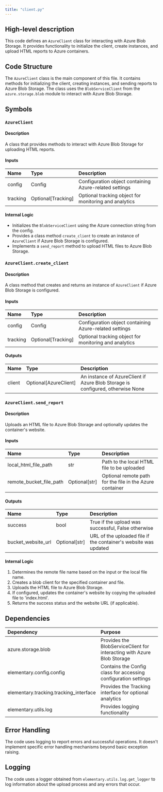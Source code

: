 ```yaml
---
title: "client.py"
---
```


## High-level description
This code defines an `AzureClient` class for interacting with Azure Blob Storage. It provides functionality to initialize the client, create instances, and upload HTML reports to Azure containers.

## Code Structure
The `AzureClient` class is the main component of this file. It contains methods for initializing the client, creating instances, and sending reports to Azure Blob Storage. The class uses the `BlobServiceClient` from the `azure.storage.blob` module to interact with Azure Blob Storage.

## Symbols

### `AzureClient`
#### Description
A class that provides methods to interact with Azure Blob Storage for uploading HTML reports.

#### Inputs
| Name | Type | Description |
|:-----|:-----|:------------|
| config | Config | Configuration object containing Azure-related settings |
| tracking | Optional[Tracking] | Optional tracking object for monitoring and analytics |

#### Internal Logic
- Initializes the `BlobServiceClient` using the Azure connection string from the config.
- Provides a class method `create_client` to create an instance of `AzureClient` if Azure Blob Storage is configured.
- Implements a `send_report` method to upload HTML files to Azure Blob Storage.

### `AzureClient.create_client`
#### Description
A class method that creates and returns an instance of `AzureClient` if Azure Blob Storage is configured.

#### Inputs
| Name | Type | Description |
|:-----|:-----|:------------|
| config | Config | Configuration object containing Azure-related settings |
| tracking | Optional[Tracking] | Optional tracking object for monitoring and analytics |

#### Outputs
| Name | Type | Description |
|:-----|:-----|:------------|
| client | Optional[AzureClient] | An instance of AzureClient if Azure Blob Storage is configured, otherwise None |

### `AzureClient.send_report`
#### Description
Uploads an HTML file to Azure Blob Storage and optionally updates the container's website.

#### Inputs
| Name | Type | Description |
|:-----|:-----|:------------|
| local_html_file_path | str | Path to the local HTML file to be uploaded |
| remote_bucket_file_path | Optional[str] | Optional remote path for the file in the Azure container |

#### Outputs
| Name | Type | Description |
|:-----|:-----|:------------|
| success | bool | True if the upload was successful, False otherwise |
| bucket_website_url | Optional[str] | URL of the uploaded file if the container's website was updated |

#### Internal Logic
1. Determines the remote file name based on the input or the local file name.
2. Creates a blob client for the specified container and file.
3. Uploads the HTML file to Azure Blob Storage.
4. If configured, updates the container's website by copying the uploaded file to 'index.html'.
5. Returns the success status and the website URL (if applicable).

## Dependencies
| Dependency | Purpose |
|:-----------|:--------|
| azure.storage.blob | Provides the BlobServiceClient for interacting with Azure Blob Storage |
| elementary.config.config | Contains the Config class for accessing configuration settings |
| elementary.tracking.tracking_interface | Provides the Tracking interface for optional analytics |
| elementary.utils.log | Provides logging functionality |

## Error Handling
The code uses logging to report errors and successful operations. It doesn't implement specific error handling mechanisms beyond basic exception raising.

## Logging
The code uses a logger obtained from `elementary.utils.log.get_logger` to log information about the upload process and any errors that occur.